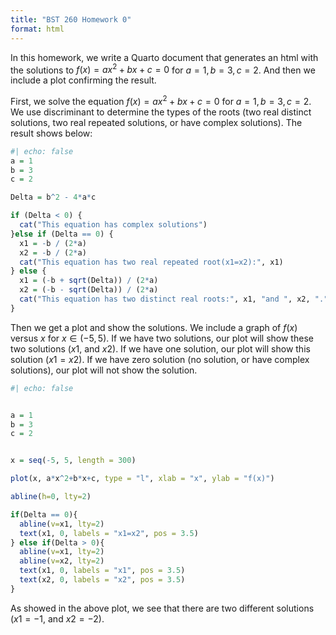```yaml
---
title: "BST 260 Homework 0"
format: html
---
```


In this homework, we write a Quarto document that generates an html with the solutions to $f(x) = ax^2+bx+c=0$ for $a=1, b=3, c=2$. And then we include a plot confirming the result.

First, we solve the equation $f(x) = ax^2+bx+c=0$ for $a=1, b=3, c=2$. We use discriminant to determine the types of the roots (two real distinct solutions, two real repeated solutions, or have complex solutions). The result shows below:

```r
#| echo: false
a = 1
b = 3
c = 2

Delta = b^2 - 4*a*c

if (Delta < 0) {
  cat("This equation has complex solutions")
}else if (Delta == 0) {
  x1 = -b / (2*a)
  x2 = -b / (2*a)
  cat("This equation has two real repeated root(x1=x2):", x1)
} else {
  x1 = (-b + sqrt(Delta)) / (2*a)
  x2 = (-b - sqrt(Delta)) / (2*a)
  cat("This equation has two distinct real roots:", x1, "and ", x2, ".")
}
```

Then we get a plot and show the solutions. We include a graph of $f(x)$ versus $x$ for $x \in (-5,5)$. If we have two solutions, our plot will show these two solutions ($x1$, and $x2$). If we have one solution, our plot will show this solution ($x1=x2$). If we have zero solution (no solution, or have complex solutions), our plot will not show the solution.

```r
#| echo: false


a = 1
b = 3
c = 2


x = seq(-5, 5, length = 300)

plot(x, a*x^2+b*x+c, type = "l", xlab = "x", ylab = "f(x)")

abline(h=0, lty=2)

if(Delta == 0){
  abline(v=x1, lty=2)
  text(x1, 0, labels = "x1=x2", pos = 3.5)
} else if(Delta > 0){
  abline(v=x1, lty=2)
  abline(v=x2, lty=2)
  text(x1, 0, labels = "x1", pos = 3.5)
  text(x2, 0, labels = "x2", pos = 3.5)
}

```

As showed in the above plot, we see that there are two different solutions ($x1=-1$, and $x2=-2$).
